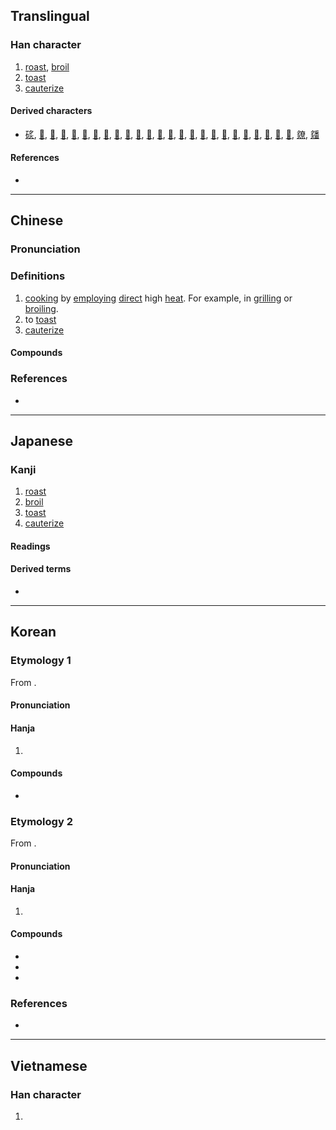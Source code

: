 {{character info}}
{{character info|0xf9fb}}
==Translingual==

===Han character===
{{Han char|rn=86|rad=火|as=04|sn=8|four=27809|canj=BF|ids=⿱⿴𠂊⺀火(GJK),⿱⿴𠂊冫火{HT),⿱爫火(V)}}

# [[roast]], [[broil]]
# [[toast]]
# [[cauterize]]

====Derived characters====
* [[䂹]], [[𠶨]], [[𣇧]], [[𣶋]], [[𤍙]], [[𤎡]], [[𤎢]], [[𤏝]], [[𤐬]], [[𤑃]], [[𤑗]], [[𤑩]], [[𤒗]], [[𤒣]], [[𤒧]], [[𤓏]], [[𤟙]], [[𦓟]], [[𦜡]], [[𦠁]], [[𦠹]], [[𦠺]], [[𨂂]], [[𨹾]], [[𩀲]], [[爒]], [[㸋]]

====References====
* {{Han ref|kx=0667.240|dkj=18922|dj=1077.030|hdz=32192.160|uh=7099|ud=28825|bh=AAA5|bd=43685}}

----

==Chinese==
{{zh-forms}}

===Pronunciation===
{{zh-pron
|m=zhì
|c=zek3,zik3
|h=pfs=lat
|mn=qz:chiak/xm,zz:chek/qz,tw,xm,zz:chià/twv:chia̍h/twv:chòaⁿ
|mn_note=chiak/chek - literary; chià - vernacular
|mc=y
|oc=y
|cat=v
}}
{{attention|zh|please check}}

===Definitions===
{{zh-hanzi}}

# [[cooking]] by [[employ]]ing [[direct]] high [[heat]]. For example, in [[grill]]ing or [[broil]]ing.
# to [[toast]]
# [[cauterize]]

====Compounds====
{{zh-der|冷炙|嘬炙|日炙風吹|日炙風篩|欲炙之色|殘杯冷炙|殘槃冷炙|殘羹冷炙|炎陽炙人|炙冰使燥|炙手可熱|炙熱|炙背|炙膚皸足|炙雞漬酒|炙鳳烹龍|焦炙|膾炙人口|行炙|親炙|餘杯冷炙|鴞炙}}

===References===
* {{R:yue:Hanzi}}

----

==Japanese==

===Kanji===
{{ja-kanji|grade=|rs=火04}}

# [[roast]]
# [[broil]]
# [[toast]]
# [[cauterize]]

====Readings====
{{ja-readings
|on=しゃ, せき
|kun=あぶ-る
}}

====Derived terms====
* {{ja-r|炙る|あぶる}}

----

==Korean==

===Etymology 1===
From {{der|ko|ltc|sort=자|-}} {{ltc-l|炙|id=1}}.
{{hanja-ety
|dk={{okm-l|쟝〮|cyá}}
|m={{okm-l|쟈〯|cyǎ}}
|mh={{okm-l|[[굽다|구을〮]]|kwùúl}}
|ml=雜語#하13A
}}

====Pronunciation====
{{ko-hanja-pron|자}}

====Hanja====
{{ko-hanja-search}}
{{ko-hanja|굽다|구울|자}}

# {{hanja form of|자|to [[roast]]; to [[broil]]}}

====Compounds====
{{der-top3|Compounds}}
* {{ko-l|회자|膾炙}}
{{der-bottom}}

===Etymology 2===
From {{der|ko|ltc|sort=적|-}} {{ltc-l|炙|id=2}}.
{{hanja-ety
|dk={{okm-l|젹〮|cyék}}
|m={{okm-l|젹〮|cyék}}
|mh={{okm-l|[[적#jeok|젹〮]]|cyék}}
|ml=食饌#중21A
}}

====Pronunciation====
{{ko-hanja-pron|적}}

====Hanja====
{{ko-hanja|굽다|구울|적}}

# {{hanja form of|적|[[w:Jeok|jeok]] {{gl|a Korean meat dish}}}}

====Compounds====
{{der-top3|Compounds}}
* {{ko-l|산적|散炙}}
* {{ko-l|맥적|貊炙}}
* {{ko-l|적철|炙鐵}}
{{der-bottom}}

===References===
* {{R:hanjadoc|6661}}

----

==Vietnamese==

===Han character===
{{vi-readings|reading=chá, chả, chích|rs=火04}}

# {{rfdef|vi|sort=火04}}